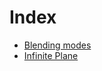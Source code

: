 
# Index

-   [Blending modes](#/blog/webgl/Blending)
-   [Infinite Plane](#/blog/webgl/InfinitePlane)
